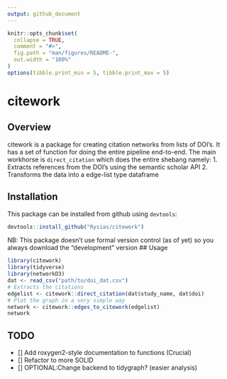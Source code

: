 ```yaml
---
output: github_document
---
```


<!-- README.md is generated from README.Rmd. Please edit that file -->

```r
knitr::opts_chunk$set(
  collapse = TRUE,
  comment = "#>",
  fig.path = "man/figures/README-",
  out.width = "100%"
)
options(tibble.print_min = 5, tibble.print_max = 5)
```

# citework

## Overview
citework is a package for creating citation networks from lists of DOI's. It has a set of function for doing the entire pipeline end-to-end. The main workhorse is `direct_citation` which does the entire shebang namely: 
1. Extracts references from the DOI's using the semantic scholar API
2. Transforms the data into a edge-list type dataframe


## Installation
This package can be installed from github using `devtools`:
```r
devtools::install_github("Rysias/citework")
```

NB: This package doesn't use formal version control (as of yet) so you always download the "development" version
## Usage
```r
library(citework)
library(tidyverse)
library(networkD3)
dat <- read_csv("path/to/doi_dat.csv")
# Extracts the citations
edgelist <- citework::direct_citation(dat$study_name, dat$doi)
# Plot the graph in a very simple way
network <- citework::edges_to_citework(edgelist)
network
```

## TODO
- [] Add roxygen2-style documentation to functions (Crucial)
- [] Refactor to more SOLID
- [] OPTIONAL:Change backend to tidygraph? (easier analysis)

